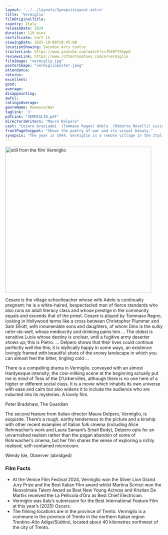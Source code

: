 ```yaml
---
layout: '../../layouts/SynopsisLayout.astro'
title: 'Vermiglio'
filmOriginalTitle:
country: Italy
releaseDate: 2024
duration: 119 mins
certificate: Cert 15
viewingDate: 2025-10-08T19:45:00
locationShowing: Swindon Arts Centre
trailerLink: https://www.youtube.com/watch?v=701RfY55ppQ
reviewsLink: https://www.rottentomatoes.com/m/vermiglio
filmImage: "vermiglio.jpg"
posterImage: "vermiglioposter.jpeg" 
attendance: 
returns: 
excellent: 
good: 
average: 
disappointing: 
awful: 
ratingsAverage: 
genreName: Romance/War
taglink: '3'
pdfLink: "VERMIGLIO.pdf"
directorsWriters: "Mauro Delpero"
cast: "Cesare Graziadei  (Tommaso Ragno) Adele  (Roberta Rovelli) Lucia Graziadei  (Martina Scrinzi) Pietro Riso  (Guiseppe De Domenico)"
frontPageSnippet: "Shows the poetry of war and its visual beauty."
synopsis: "The year is 1944. Vermiglio is a remote village in the Italian Alps where the WWII is distant but omnipresent.  The arrival of Pietro, a soldier escaping the war, disrupts the dynamics of the family of the local teacher.  His love for the teacher’s eldest daughter will change the course of everyone’s life." 
---
```


<Image src={filmImage} alt="still from the film Vermiglio" width="467" />

Cesare is the village schoolteacher whose wife Adele is continually pregnant: he is a white-haired, bespectacled man of fierce standards who also runs an adult literacy class and whose prestige in the community equals and exceeds that of the priest. Cesare is played by Tommaso Ragno, looking in Hollywood terms like a cross between Christopher Plummer and Sam Elliott, with innumerable sons and daughters, of whom Dino is the sulky ne’er-do-well, whose mediocrity and drinking pains him ... The oldest is sensitive Lucia whose destiny is unclear, until a fugitive army deserter shows up; this is Pietro. ... Delpero shows that their lives could continue perfectly well like this; it is idyllically happy in some ways, an existence lovingly framed with beautiful shots of the snowy landscape in which you can almost feel the bitter, tingling cold ... 

There is a compelling drama in Vermiglio, conveyed with an almost Hardyesque intensity; the cow-milking scene at the beginning actually put me in mind of Tess of the D’Urbervilles, although there is no one here of a higher or different social class. It is a movie which inhabits its own universe with ease and calm but also widens it to include the audience who are inducted into its mysteries. A lovely film.

<div class="review__author review__author--review1">
Peter Bradshaw, The Guardian
</div>

The second feature from Italian director Maura Delpero, Vermiglio, is exquisite.  There’s a rough, earthy tenderness to the picture and a kinship with other recent examples of Italian folk cinema (including Alice Rohrwacher’s work and Laura Samani’s Small Body), Delpero opts for an unvarnished realism rather than the pagan abandon of some of Rohrwacher’s cinema, but her film shares the sense of exploring a richly realised, self-contained microcosm.

<div class="review__author">
Wendy Ide, Observer (abridged)
</div>

### Film Facts

- At the Venice Film Festival 2024, Vermiglio won the Silver Lion Grand Jury Prize and the Best Italian Film award whilst Martina Scrinzi won the Nuovolmaie Talent Award as Best New Young Actress and Kristian De Martiis received the La Pellicola d’Ora as Best Chief Electrician. 
- Vermiglio was Italy’s submission for the Best International Feature Film at this year’s (2025) Oscars. 
- The filming locations are in the province of Trento.  Vermiglio is a commune in the province of Trento in the northern Italian region Trentino-Alto Adige/Südtirol, located about 40 kilometres northwest of the city of Trento.
